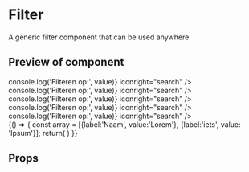 

<Meta title="Filter" component={Filter} />

# Filter

A generic filter component that can be used anywhere

## Preview of component

<Preview>
	<Story name='Base'>
		<Filter title='Filter' noFilterText='Geen filters beschikbaar' onConfirm={action()} onClear={action()} confirmText='Toepassen' cleanText='Alles leegmaken' onFilterRemove={action()}>
			<FilterBody>
				<div className="col-xs-8">
					<TextField
						label="zoeken"
						id="zoeken"
						name="zoeken"
						className="textfield-class"
						placeholder={`Zoeken op`}
						onChange={(value) => console.log('Filteren op:', value)}
						iconright="search"
					/>
				</div>
			</FilterBody>
		</Filter>
	</Story>
	<Story name='Multiple input fields'>
		<Filter title='Filter' noFilterText='Geen filters beschikbaar' onConfirm={action()} confirmText='Toepassen' cleanText='Alles leegmaken' onClear={action()} onFilterRemove={action()}>
			<FilterBody>
				<div className="m-filter-form__col col-xs">
					<TextField
						label="zoeken"
						id="zoeken"
						name="zoeken"
						className="textfield-class"
						placeholder={`Zoeken op`}
						onChange={(value) => console.log('Filteren op:', value)}
						iconright="search"
					/>
				</div>
				<div className="m-filter-form__col col-xs">
					<TextField
						label="zoeken"
						id="zoeken"
						name="zoeken"
						className="textfield-class"
						placeholder={`Zoeken op`}
						onChange={(value) => console.log('Filteren op:', value)}
						iconright="search"
					/>
				</div>
				<div className="m-filter-form__col col-xs">
					<TextField
						label="zoeken"
						id="zoeken"
						name="zoeken"
						className="textfield-class"
						placeholder={`Zoeken op`}
						onChange={(value) => console.log('Filteren op:', value)}
						iconright="search"
					/>
				</div>
				<div className="m-filter-form__col col-xs">
					<TextField
						label="zoeken"
						id="zoeken"
						name="zoeken"
						className="textfield-class"
						placeholder={`Zoeken op`}
						onChange={(value) => console.log('Filteren op:', value)}
						iconright="search"
					/>
				</div>
			</FilterBody>
		</Filter>
	</Story>
	<Story name='No input fields'>
		<Filter title='Filter' noFilterText='Geen filters beschikbaar' onConfirm={action()} onClear={action()} confirmText='Toepassen' cleanText='Alles leegmaken' onFilterRemove={action()} />
	</Story>
	<Story name='Active filter items'>
		{() => {
			const array = [{label:'Naam', value:'Lorem'}, {label:'iets', value: 'Ipsum'}];
			return(
				<Filter title='Filter' noFilterText='Geen filters beschikbaar' onConfirm={action('add filter')} onClear={action('remove all filters')} confirmText='Toepassen' cleanText='Alles leegmaken' activeFilters={array} onFilterRemove={action('remove filter item')} />
			)
		}}
	</Story>
</Preview>

## Props

<Props of={Filter} />
